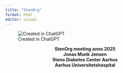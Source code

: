 ```yaml
---
title: "StenOrg"
format: html
editor: visual
---
```


![Created in ChatGPT](stenorg.PNG){fig-align="center"}

::: {style="text-align: center"}
**StenOrg meeting anno 2025**\
**Jonas Munk Jensen**\
**Steno Diabetes Center Aarhus**\
**Aarhus Universitetshospital**
:::
